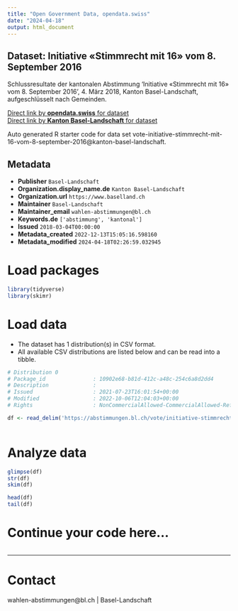 ```yaml
---
title: "Open Government Data, opendata.swiss"
date: "2024-04-18"
output: html_document
---
```


## Dataset: Initiative «Stimmrecht mit 16» vom 8. September 2016

Schlussresultate der kantonalen Abstimmung 'Initiative «Stimmrecht mit 16» vom 8. September 2016', 4. März 2018, Kanton Basel-Landschaft, aufgeschlüsselt nach Gemeinden.

[Direct link by **opendata.swiss** for dataset](https://opendata.swiss/de/dataset/initiative-stimmrecht-mit-16-vom-8-september-2016)<br>
[Direct link by **Kanton Basel-Landschaft** for dataset](https://abstimmungen.bl.ch/vote/initiative-stimmrecht-mit-16-vom-8-september-2016/data)

Auto generated R starter code for data set vote-initiative-stimmrecht-mit-16-vom-8-september-2016@kanton-basel-landschaft.

## Metadata

- **Publisher** `Basel-Landschaft`
- **Organization.display_name.de** `Kanton Basel-Landschaft`
- **Organization.url** `https://www.baselland.ch`
- **Maintainer** `Basel-Landschaft`
- **Maintainer_email** `wahlen-abstimmungen@bl.ch`
- **Keywords.de** `['abstimmung', 'kantonal']`
- **Issued** `2018-03-04T00:00:00`
- **Metadata_created** `2022-12-13T15:05:16.598160`
- **Metadata_modified** `2024-04-18T02:26:59.032945`


# Load packages

```r

library(tidyverse)
library(skimr)

```

# Load data

-   The dataset has 1 distribution(s) in CSV format.
-   All available CSV distributions are listed below and can be read into a tibble.

```r

# Distribution 0
# Package_id               : 10902e68-b81d-412c-a48c-254c6a8d2dd4
# Description              : 
# Issued                   : 2021-07-23T16:01:54+00:00
# Modified                 : 2022-10-06T12:04:03+00:00
# Rights                   : NonCommercialAllowed-CommercialAllowed-ReferenceRequired

df <- read_delim('https://abstimmungen.bl.ch/vote/initiative-stimmrecht-mit-16-vom-8-september-2016/data-csv')



```

# Analyze data

```r

glimpse(df)
str(df)
skim(df)

head(df)
tail(df)

```

# Continue your code here...

```r

```

------------------------------------------------------------------------

# Contact

wahlen-abstimmungen@bl.ch | Basel-Landschaft
